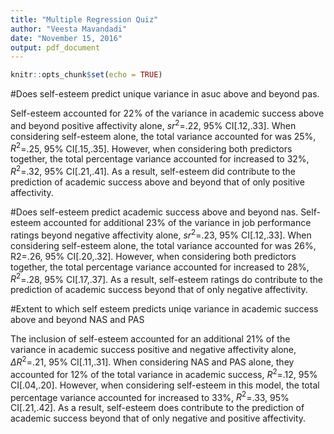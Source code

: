 ```yaml
---
title: "Multiple Regression Quiz"
author: "Veesta Mavandadi"
date: "November 15, 2016"
output: pdf_document
---
```


```r
knitr::opts_chunk$set(echo = TRUE)
```

#Does self-esteem predict unique variance in asuc above and beyond pas. 

Self-esteem accounted for 22% of the variance in academic success above and beyond positive affectivity alone, $sr^2$=.22, 95% CI[.12,.33]. When considering self-esteem alone, the total variance accounted for was 25%, $R^2$=.25, 95% CI[.15,.35]. However, when considering both predictors together, the total percentage variance accounted for increased to 32%, $R^2$=.32, 95% CI[.21,.41]. As a result, self-esteem did contribute to the prediction of academic success above and beyond that of only positive affectivity.  

#Does self-esteem predict academic success above and beyond nas. 
Self-esteem accounted for additional 23% of the variance in job performance ratings beyond negative affectivity alone, $sr^2$=.23, 95% CI[.12,.33]. When considering self-esteem alone, the total variance accounted for was 26%, R2=.26, 95% CI[.20,.32]. However, when considering both predictors together, the total percentage variance accounted for increased to 28%, $R^2$=.28, 95% CI[.17,.37]. As a result, self-esteem ratings do contribute to the prediction of academic success beyond that of only negative affectivity.

#Extent to which self esteem predicts uniqe variance in academic success above and beyond NAS and PAS

The inclusion of self-esteem accounted for an additional 21% of the variance in academic success positive and negative affectivity alone, $\Delta R^2$=.21, 95% CI[.11,.31]. When considering NAS and PAS alone, they accounted for 12% of the total variance in academic success, $R^2$=.12, 95% CI[.04,.20]. However, when considering self-esteem in this model, the total percentage variance accounted for increased to 33%, $R^2$=.33, 95% CI[.21,.42]. As a result, self-esteem does contribute to the prediction of academic success beyond that of only negative and positive affectivity. 
